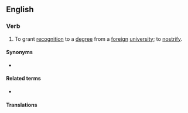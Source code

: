 ==English==

===Verb===
{{en-verb}}

# To grant [[recognition]] to a [[degree]] from a [[foreign]] [[university]]; to [[nostrify]].

====Synonyms====
* {{l|en|nostrify}}

====Related terms====
* {{l|en|nostrification}}

====Translations====
{{trans-see|nostrify}}